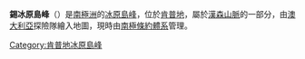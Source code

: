 {{expand|time=2014-01-02T17:16:46+00:00}}
{{unreferenced|time=2014-01-02T17:16:46+00:00}}
{{coord|68|19|S|59|9|E|display=title}}

'''錫冰原島峰'''（{{lang-en|See Nunatak}}）是[[南極洲|南極洲]]的[[冰原島峰|冰原島峰]]，位於[[肯普地|肯普地]]，屬於[[漢森山脈|漢森山脈]]的一部分，由[[澳大利亞|澳大利亞]]探險隊繪入地圖，現時由[[南極條約體系|南極條約體系]]管理。

{{DEFAULTSORT:See Nunatak}}
[[Category:肯普地冰原島峰|Category:肯普地冰原島峰]]


{{KempLand-geo-stub}}